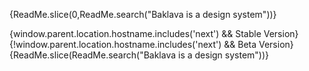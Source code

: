 
<Meta title="Documentation/Welcome" />

<Markdown>{ReadMe.slice(0,ReadMe.search("Baklava is a design system"))}</Markdown>
<div align={"center"}>
  {window.parent.location.hostname.includes('next') && <bl-button variant="secondary" icon="rocket" size="large" onclick="window.open('https://baklava.design/', '_blank')">Stable Version</bl-button>}
  {!window.parent.location.hostname.includes('next') && <bl-button variant="secondary" kind="neutral" icon="external_link" size="large" onclick="window.open('https://next.baklava.design/', '_blank')">Beta Version</bl-button>}
</div>
<Markdown>{ReadMe.slice(ReadMe.search("Baklava is a design system"))}</Markdown>
